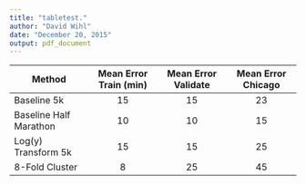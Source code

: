 ```yaml
---
title: "tabletest."
author: "David Wihl"
date: "December 20, 2015"
output: pdf_document
---
```


Method                  Mean Error Train (min)    Mean Error Validate   Mean Error Chicago 
------                 ------------------------  --------------------- --------------------
Baseline 5k               15                              15                   23
Baseline Half Marathon    10                              10                   15
Log(y) Transform 5k       15                              15                   25
8-Fold Cluster            8                               25                   45


